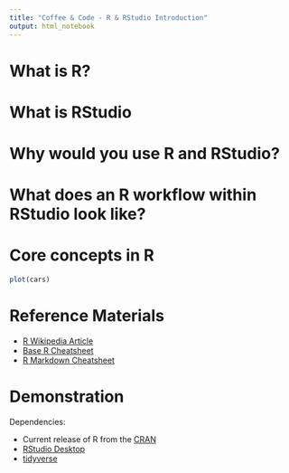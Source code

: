 ```yaml
---
title: "Coffee & Code - R & RStudio Introduction"
output: html_notebook
---
```


# What is R?


# What is RStudio


# Why would you use R and RStudio?


# What does an R workflow within RStudio look like?


# Core concepts in R 



```r
plot(cars)
```

# Reference Materials

* [R Wikipedia Article](https://en.wikipedia.org/wiki/R_(programming_language))
* [Base R Cheatsheet](https://www.rstudio.com/wp-content/uploads/2016/10/r-cheat-sheet-3.pdf)
* [R Markdown Cheatsheet](https://www.rstudio.com/wp-content/uploads/2015/02/rmarkdown-cheatsheet.pdf)

# Demonstration

Dependencies:

* Current release of R from the [CRAN](https://cran.r-project.org)
* [RStudio Desktop](https://www.rstudio.com/products/rstudio/download/)
* [tidyverse](https://tidyverse.tidyverse.org)